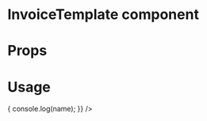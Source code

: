 
<Meta title="MDX|PackingListTemplate" component={PackingListTemplate} />

# InvoiceTemplate component

<Description of={PackingListTemplate} />

# Props

<Props of={PackingListTemplate} />

# Usage

<Preview>
  <Story name="basic sample">
    <PackingListTemplate
      document={object("document", packingListTemplateCertificate)}
      handleObfuscation={name => {
        console.log(name);
      }}
    />
  </Story>
</Preview>
